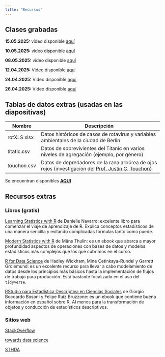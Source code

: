 ---
title: "Recursos"
---

## Clases grabadas
**15.05.2025:** video disponible [aquí](https://1drv.ms/v/c/93e2169fba83ef57/EWrg-VwsVeJFhgox5BFZF_oBf054IaDwXhLStc5NemEctA?e=bcahQf){target="_blank"}

**10.05.2025:** video disponible [aquí](https://1drv.ms/v/c/93e2169fba83ef57/ERgXG1Zahe1EmSO6s5TgThcB83e9cwv3rqEDymjzUMYVWQ?e=jdW34z){target="_blank"}


**08.05.2025:** video disponible [aquí](https://1drv.ms/v/c/93e2169fba83ef57/EX65r0EHI2BLngzyFnKJDH8BMvE5n-5g6IqPRJouyxy1Ww?e=0pyUf0){target="_blank"}

**12.04.2025:** Video disponible [aquí](https://1drv.ms/v/c/93e2169fba83ef57/EbHspLrqP8ZJh7lIkPt61oIBbNurAUvHnWePP84zeDEhFA?e=W0opXy){target="_blank"}


**24.04.2025:** Video disponible [aquí](https://1drv.ms/v/c/93e2169fba83ef57/EeZO1JzSmDFNu61ktiKFKIsBhjdnznMHNf8up1ig9SgeoQ?e=KkTnUp){target="_blank"}

**26.04.2025:** Video disponible [aquí](https://1drv.ms/v/c/93e2169fba83ef57/Ef9fARD8tvFJmN1sb3b7IjUBTz8ItgBjBOUyAZ_7CByLEQ?e=0X4438){target="_blank"}

## Tablas de datos extras (usadas en las diapositivas)

| Nombre      | Descripción                                                                                                                                                  |
|-------------|--------------------------------------------------------------------------------------------------------------------------------------------------------------|
| rotXLS.xlsx | Datos históricos de casos de rotavirus y variables ambientales de la ciudad de Berlin                                                                        |
| titatic.csv | Datos de sobrevivientes del Titanic en varios niveles de agregación (ejemplo, por género)                                                                    |
| touchon.csv | Datos de depredadores de la rana arbórea de ojos rojos (investigación del [Prof. Justin C. Touchon](https://www.jstor.org/stable/23436298){target="_blank"}) |

Se encuentran disponibles [**AQUI**](https://drive.google.com/file/d/1hy542F5j9OsucWlr8m_R9OaX4lRdDTc1/view?usp=drive_link){target="_blank"}



## Recursos extras

### Libros (gratis)

[Learning Statistics with R](https://learningstatisticswithr.com/){target="_blank"} de Danielle Navarro: excelente libro para comenzar el viaje de aprendizaje de R. Explica conceptos estadísticos de una manera sencilla y evitando complicadas fórmulas tanto como puede.

[Modern Statistics with R](https://modernstatisticswithr.com/){target="_blank"} de Måns Thulin: es un ebook que abarca a mayor profundidad aspectos de operaciones con bases de datos y modelos estadísticos más complejos que los que cubrimos en el curso.

[R for Data Science](https://r4ds.hadley.nz/){target="_blank"} de Hadley Wickham, Mine Çetinkaya-Rundel y Garrett Grolemund: es un excelente recurso para llevar a cabo modelamiento de datos desde los principios más básicos hasta la implementación de flujos de trabajo para producción. Está bastante focalizado en el uso del `tidyverse`.

[RStudio para Estadística Descriptiva en Ciencias Sociales](https://bookdown.org/gboccardo/manual-ED-UCH/) de Giorgio Boccardo Bosoni y Felipe Ruiz Bruzzone: es un ebook que contiene buena información en español sobre R. Al menos para la transformación de objetos y conducción de estadísticos descriptivos.

### Sitios web

[StackOverflow](https://stackoverflow.com/){target="_blank"}

[towards data science](https://towardsdatascience.com/){target="_blank"}

[STHDA](http://www.sthda.com/english/){target="_blank"}
